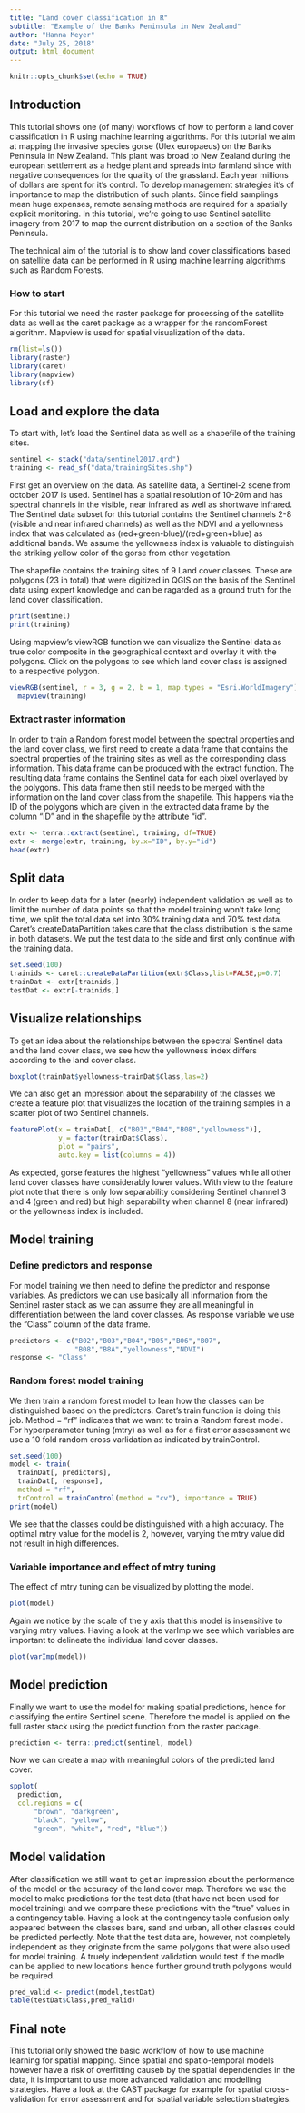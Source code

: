 ```yaml
---
title: "Land cover classification in R"
subtitle: "Example of the Banks Peninsula in New Zealand"
author: "Hanna Meyer"
date: "July 25, 2018"
output: html_document
---
```


```r
knitr::opts_chunk$set(echo = TRUE)
```

## Introduction

This tutorial shows one (of many) workflows of how to perform a land cover classification in R using machine learning algorithms. 
For this tutorial we aim at mapping the invasive species gorse (Ulex europaeus) on the Banks Peninsula in New Zealand. This plant was broad to New Zealand during the european settlement as a hedge plant and spreads into farmland since with negative consequences for the quality of the grassland. Each year millions of dollars are spent for it's control. To develop management strategies it's of importance to map the distribution of such plants. Since field samplings mean huge expenses, remote sensing methods are required for a spatially explicit monitoring. In this tutorial, we're going to use Sentinel satellite imagery from 2017 to map the current distribution on a section of the Banks Peninsula.

The technical aim of the tutorial is to show land cover classifications based on satellite data can be performed in R using machine learning algorithms such as Random Forests.

### How to start

For this tutorial we need the raster package for processing of the satellite data as well as the caret package as a wrapper for the randomForest algorithm. Mapview is used for spatial visualization of the data. 

```r
rm(list=ls())
library(raster)
library(caret)
library(mapview)
library(sf)
```

## Load and explore the data

To start with, let's load the Sentinel data as well as a shapefile of the training sites.

```r
sentinel <- stack("data/sentinel2017.grd")
training <- read_sf("data/trainingSites.shp")
```

First get an overview on the data. As satellite data, a Sentinel-2 scene from october 2017 is used. Sentinel has a spatial resolution of 10-20m and has spectral channels in the visible, near infrared as well as shortwave infrared. The Sentinel data subset for this tutorial contains the Sentinel channels 2-8 (visible and near infrared channels) as well as the NDVI and a yellowness index that was calculated as (red+green-blue)/(red+green+blue) as additional bands. We assume the yellowness index is valuable to distinguish the striking yellow color of the gorse from other vegetation.

The shapefile contains the training sites of 9 Land cover classes. These are polygons (23 in total) that were digitized in QGIS on the basis of the Sentinel data using expert knowledge and can be ragarded as a ground truth for the land cover classification. 

```r
print(sentinel)
print(training)
```

Using mapview's viewRGB function we can visualize the Sentinel data as true color composite in the geographical context and overlay it with the polygons. Click on the polygons to see which land cover class is assigned to a respective polygon.

```r
viewRGB(sentinel, r = 3, g = 2, b = 1, map.types = "Esri.WorldImagery") +
  mapview(training)
```

### Extract raster information

In order to train a Random forest model between the spectral properties and the land cover class, we first need to create a data frame that contains the spectral properties of the training sites as well as the corresponding class information. This data frame can be produced with the extract function. The resulting data frame contains the Sentinel data for each pixel overlayed by the polygons. This data frame then still needs to be merged with the information on the land cover class from the shapefile. This happens via the ID of the polygons which are given in the extracted data frame by the column "ID" and in the shapefile by the attribute "id".

```r
extr <- terra::extract(sentinel, training, df=TRUE)
extr <- merge(extr, training, by.x="ID", by.y="id")
head(extr)
```


## Split data

In order to keep data for a later (nearly) independent validation as well as to limit the number of data points so that the model training won't take long time, we split the total data set into 30% training data and 70% test data. Caret's createDataPartition takes care that the class distribution is the same in both datasets. We put the test data to the side and first only continue with the training data.

```r
set.seed(100)
trainids <- caret::createDataPartition(extr$Class,list=FALSE,p=0.7)
trainDat <- extr[trainids,]
testDat <- extr[-trainids,]
```

## Visualize relationships

To get an idea about the relationships between the spectral Sentinel data and the land cover class, we see how the yellowness index differs according to the land cover class. 

```r
boxplot(trainDat$yellowness~trainDat$Class,las=2)
```

We can also get an impression about the separability of the classes we create a feature plot that visualizes the location of the training samples in a scatter plot of two Sentinel channels. 

```r
featurePlot(x = trainDat[, c("B03","B04","B08","yellowness")], 
            y = factor(trainDat$Class), 
            plot = "pairs",
            auto.key = list(columns = 4))
```

As expected, gorse features the highest "yellowness" values while all other land cover classes have considerably lower values. With view to the feature plot note that there is only low separability considering Sentinel channel 3 and 4 (green and red) but high separability when channel 8 (near infrared) or the yellowness index is included.


## Model training
### Define predictors and response

For model training we then need to define the predictor and response variables. As predictors we can use basically all information from the Sentinel raster stack as we can assume they are all meaningful in differentiation between the land cover classes. As response variable we use the "Class" column of the data frame.

```r
predictors <- c("B02","B03","B04","B05","B06","B07",
                "B08","B8A","yellowness","NDVI")
response <- "Class"
```

### Random forest model training

We then train a random forest model to lean how the classes can be distinguished based on the predictors. Caret's train function is doing this job. Method = "rf" indicates that we want to train a Random forest model. For hyperparameter tuning (mtry) as well as for a first error assessment we use a 10 fold random cross varlidation as indicated by trainControl. 


```r
set.seed(100)
model <- train(
  trainDat[, predictors],
  trainDat[, response],
  method = "rf",
  trControl = trainControl(method = "cv"), importance = TRUE)
print(model)
```

We see that the classes could be distinguished with a high accuracy. The optimal mtry value for the model is 2, however, varying the mtry value did not result in high differences.

### Variable importance and effect of mtry tuning

The effect of mtry tuning can be visualized by plotting the model. 

```r
plot(model)
```

Again we notice by the scale of the y axis that this model is insensitive to varying mtry values.
Having a look at the varImp we see which variables are important to delineate the individual land cover classes.

```r
plot(varImp(model))
```

## Model prediction

Finally we want to use the model for making spatial predictions, hence for classifying the entire Sentinel scene. Therefore the model is applied on the full raster stack using the predict function from the raster package.

```r
prediction <- terra::predict(sentinel, model)
```

Now we can create a map with meaningful colors of the predicted land cover.

```r
spplot(
  prediction,
  col.regions = c(
      "brown", "darkgreen",
      "black", "yellow",
      "green", "white", "red", "blue"))
```

## Model validation

After classification we still want to get an impression about the performance of the model or the accuracy of the land cover map. Therefore we use the model to make predictions for the test data (that have not been used for model training) and we compare these predictions with the "true" values in a contingency table. Having a look at the contingency table confusion only appeared between the classes bare, sand and urban, all other classes could be predicted perfectly. Note that the test data are, however, not completely independent as they originate from the same polygons that were also used for model training. A truely independent validation would test if the modle can be applied to new locations hence further ground truth polygons would be required.


```r
pred_valid <- predict(model,testDat)
table(testDat$Class,pred_valid)
```

## Final note
This tutorial only showed the basic workflow of how to use machine learning for spatial mapping. Since spatial and spatio-temporal models however have a risk of overfitting causeb by the spatial dependencies in the data, it is important to use more advanced validation and modelling strategies. Have a look at the CAST package for example for spatial cross-validation for error assessment and for spatial variable selection strategies.